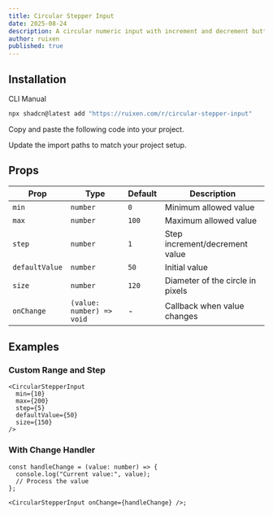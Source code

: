 ```yaml
---
title: Circular Stepper Input
date: 2025-08-24
description: A circular numeric input with increment and decrement buttons
author: ruixen
published: true
---
```


<ComponentPreview name="circular-stepper-input-demo" />

## Installation

<Tabs defaultValue="cli">

<TabsList>
  <TabsTrigger value="cli">CLI</TabsTrigger>
  <TabsTrigger value="manual">Manual</TabsTrigger>
</TabsList>
<TabsContent value="cli">

```bash
npx shadcn@latest add "https://ruixen.com/r/circular-stepper-input"
```

</TabsContent>

<TabsContent value="manual">

<Steps>

<Step>Copy and paste the following code into your project.</Step>

<ComponentSource name="circular-stepper-input" />

<Step>Update the import paths to match your project setup.</Step>

</Steps>

</TabsContent>

</Tabs>

## Props

| Prop           | Type                      | Default | Description                      |
| -------------- | ------------------------- | ------- | -------------------------------- |
| `min`          | `number`                  | `0`     | Minimum allowed value            |
| `max`          | `number`                  | `100`   | Maximum allowed value            |
| `step`         | `number`                  | `1`     | Step increment/decrement value   |
| `defaultValue` | `number`                  | `50`    | Initial value                    |
| `size`         | `number`                  | `120`   | Diameter of the circle in pixels |
| `onChange`     | `(value: number) => void` | -       | Callback when value changes      |

## Examples

### Custom Range and Step

```tsx
<CircularStepperInput
  min={10}
  max={200}
  step={5}
  defaultValue={50}
  size={150}
/>
```

### With Change Handler

```tsx
const handleChange = (value: number) => {
  console.log("Current value:", value);
  // Process the value
};

<CircularStepperInput onChange={handleChange} />;
```
